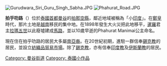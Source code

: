 [[File:Gurudwara_Siri_Guru_Singh_Sabha.JPG|right]]
[[File:Phahurat_Road.JPG|right]]

'''拍乎叻路'''（{{thai|t=พาหุรัด|phon=Phāh̄urạd|r=Phahurat}}）位於[[泰國|泰國]][[首都|首都]][[曼谷|曼谷]]的[[拍那空縣|拍那空縣]]，鄰近地域被稱為「小[[印度|印度]]」。在[[鄭皇|鄭皇]]時代，那片土地是[[越南|越南]]移民的集中地。在1898年發生大火災把此地移平，[[暹羅|暹羅]]君主[[拉瑪五世|拉瑪五世]]以此廢墟建成[[馬路|馬路]]，並以10歲早逝的Phahurat Manimai公主命名。

現在住在拍乎叻路的居民大多屬[[南亞裔|南亞裔]]。在20世紀初期，進駐一群信奉[[錫克教|錫克教]]的居民，並設立[[紡織品|紡織品]][[貿易市場|貿易市場]]。除了[[錫克教|錫克教]]，亦有信奉[[印度教|印度教]]及[[伊斯蘭教|伊斯蘭教]]的居民。

[[Category:_曼谷街道|Category: 曼谷街道]]
[[Category:_泰國小作品|Category: 泰國小作品]]